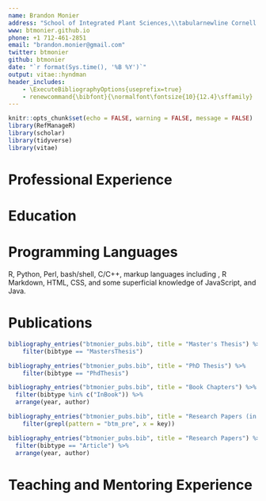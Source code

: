 ```yaml
---
name: Brandon Monier
address: "School of Integrated Plant Sciences,\\tabularnewline Cornell University, Ithaca, New York"
www: btmonier.github.io
phone: +1 712-461-2851
email: "brandon.monier@gmail.com"
twitter: btmonier
github: btmonier
date: "`r format(Sys.time(), '%B %Y')`"
output: vitae::hyndman
header_includes:
    - \ExecuteBibliographyOptions{useprefix=true}
    - renewcommand{\bibfont}{\normalfont\fontsize{10}{12.4}\sffamily}
---
```


```r
knitr::opts_chunk$set(echo = FALSE, warning = FALSE, message = FALSE)
library(RefManageR)
library(scholar)
library(tidyverse)
library(vitae)
```

# Professional Experience
\begin{tabular}{rll}
    2018 - present & \textbf{Postdoctoral Researcher} in Dr. Ed Buckler's laboratory \\
                   & School of Integrated Plant Sciences, Cornell University
\end{tabular}

\hfill

# Education
\begin{tabular}{rll}
    2018 & \textbf{Ph.D.} & \textbf{Department of Biology and Microbiology} \\
         &                & South Dakota State University \\
         &                & \textit{Supervisors}: Drs. Heike B{\"u}cking and Jose Gonzalez-Hernandez \\[8pt]
    2013 & \textbf{M.S.}  & \textbf{Department of Agronomy, Horticulture and Plant Science} \\
         &                & South Dakota State University \\
         &                & \textit{Supervisor}: Dr. Jose Gonzalez-Hernandez \\[8pt]
    2008 & \textbf{B.S.}  & \textbf{Microbiology} \\
         &                & South Dakota State Univeristy \\
\end{tabular}

\hfill

# Programming Languages
R, Python, Perl, bash/shell, C/C++, markup languages including \LaTeX,
R Markdown, HTML, CSS, and some superficial knowledge of JavaScript, and Java.

\hfill

# Publications

```r
bibliography_entries("btmonier_pubs.bib", title = "Master's Thesis") %>%
    filter(bibtype == "MastersThesis")
```

```r
bibliography_entries("btmonier_pubs.bib", title = "PhD Thesis") %>%
    filter(bibtype == "PhdThesis")
```

```r
bibliography_entries("btmonier_pubs.bib", title = "Book Chapters") %>%
  filter(bibtype %in% c("InBook")) %>%
  arrange(year, author)
```

```r
bibliography_entries("btmonier_pubs.bib", title = "Research Papers (in preparation)") %>%
    filter(grepl(pattern = "btm_pre", x = key))
```

```r
bibliography_entries("btmonier_pubs.bib", title = "Research Papers") %>%
  filter(bibtype == "Article") %>%
  arrange(year, author)
```

\hfill

# Teaching and Mentoring Experience
\begin{tabular}{rll}
    2018 & \textbf{Teaching Assistant} \\
         & BOT-327L, Plant Physiology \\
         & South Dakota State University \\
    2016 & \textbf{Teaching Assistant} \\
         & BIOL-153L, General Biology II \\
         & South Dakota State University \\

\end{tabular}
